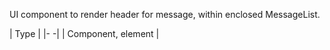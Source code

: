 UI component to render header for message, within enclosed MessageList.

| Type |
|- -|
| Component, element |
